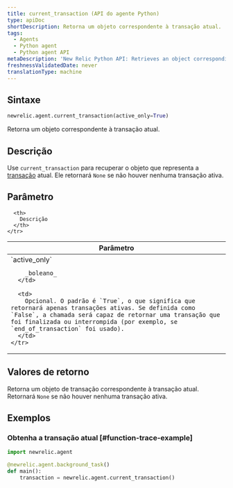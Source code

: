 ```yaml
---
title: current_transaction (API do agente Python)
type: apiDoc
shortDescription: Retorna um objeto correspondente à transação atual.
tags:
  - Agents
  - Python agent
  - Python agent API
metaDescription: 'New Relic Python API: Retrieves an object corresponding to the current transaction, which is used by some other calls.'
freshnessValidatedDate: never
translationType: machine
---
```


## Sintaxe

```py
newrelic.agent.current_transaction(active_only=True)
```

Retorna um objeto correspondente à transação atual.

## Descrição

Use `current_transaction` para recuperar o objeto que representa a [transação](/docs/accounts-partnerships/education/getting-started-new-relic/glossary#transaction) atual. Ele retornará `None` se não houver nenhuma transação ativa.

## Parâmetro

<table>
  <thead>
    <tr>
      <th width="25%">
        Parâmetro
      </th>

      <th>
        Descrição
      </th>
    </tr>
  </thead>

  <tbody>
    <tr>
      <td>
        `active_only`

        _boleano_
      </td>

      <td>
        Opcional. O padrão é `True`, o que significa que retornará apenas transações ativas. Se definida como `False`, a chamada será capaz de retornar uma transação que foi finalizada ou interrompida (por exemplo, se `end_of_transaction` foi usado).
      </td>
    </tr>
  </tbody>
</table>

## Valores de retorno

Retorna um objeto de transação correspondente à transação atual. Retornará `None` se não houver nenhuma transação ativa.

## Exemplos

### Obtenha a transação atual [#function-trace-example]

```py
import newrelic.agent

@newrelic.agent.background_task()
def main():
    transaction = newrelic.agent.current_transaction()
```